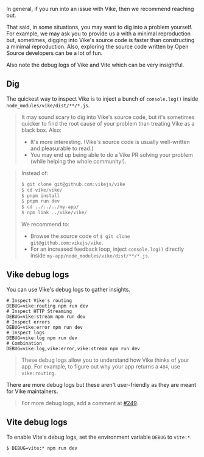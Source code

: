 
In general, if you run into an issue with Vike, then we recommend <Link href="/faq#can-i-reach-out-for-help" doNotInferSectionTitle>reaching out</Link>.

That said, in some situations, you may want to dig into a problem yourself. For example, we may ask you to provide us a with a minimal reproduction but, sometimes, digging into Vike's source code is faster than constructing a minimal reproduction. Also, exploring the source code written by Open Source developers can be a lot of fun.

Also note the debug logs of Vike and Vite which can be very insightful.


## Dig

The quickest way to inspect Vike is to inject a bunch of `console.log()` inside `node_modules/vike/dist/**/*.js`.

> It may sound scary to dig into Vike's source code, but it's sometimes quicker to find the root cause of your problem than treating Vike as a black box. Also:
> - It's more interesting. (Vike's source code is usually well-written and pleasurable to read.)
> - You may end up being able to do a Vike PR solving your problem (while helping the whole community!).

> Instead of:
> ```bash
> $ git clone git@github.com:vikejs/vike
> $ cd vike/vike/
> $ pnpm install
> $ pnpm run dev
> $ cd ../../../my-app/
> $ npm link ../vike/vike/
> ```
> We recommend to:
> - Browse the source code of `$ git clone git@github.com:vikejs/vike`.
> - For an increased feedback loop, inject `console.log()` directly inside `my-app/node_modules/vike/dist/**/*.js`.


## Vike debug logs

You can use Vike's debug logs to gather insights.

```shell
# Inspect Vike's routing
DEBUG=vike:routing npm run dev
# Inspect HTTP Streaming
DEBUG=vike:stream npm run dev
# Inspect errors
DEBUG=vike:error npm run dev
# Inspect logs
DEBUG=vike:log npm run dev
# Combination
DEBUG=vike:log,vike:error,vike:stream npm run dev
```

> These debug logs allow you to understand how Vike thinks of your app. For example, to figure out why your app returns a `404`, use `vike:routing`.

There are more debug logs but these aren't user-friendly as they are meant for Vike maintainers.

> For more debug logs, add a comment at [#249](https://github.com/vikejs/vike/issues/249).


## Vite debug logs

To enable Vite's debug logs, set the environment variable `DEBUG` to `vite:*`.

```shell
$ DEBUG=vite:* npm run dev
```
